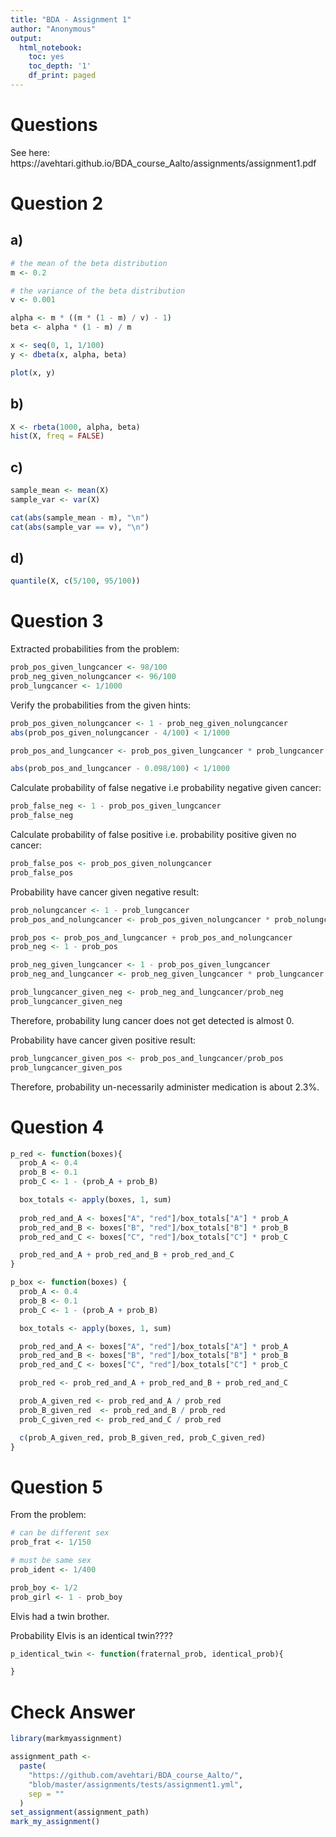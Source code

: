 ```yaml
---
title: "BDA - Assignment 1"
author: "Anonymous"
output: 
  html_notebook:
    toc: yes
    toc_depth: '1'
    df_print: paged
---
```


# Questions

See here: https://avehtari.github.io/BDA_course_Aalto/assignments/assignment1.pdf

# Question 2

## a)

```r
# the mean of the beta distribution
m <- 0.2

# the variance of the beta distribution
v <- 0.001
```


```r
alpha <- m * ((m * (1 - m) / v) - 1)
beta <- alpha * (1 - m) / m
```

```r
x <- seq(0, 1, 1/100)
y <- dbeta(x, alpha, beta)

plot(x, y)
```

## b)

```r
X <- rbeta(1000, alpha, beta)
hist(X, freq = FALSE)
```

## c)

```r
sample_mean <- mean(X)
sample_var <- var(X)

cat(abs(sample_mean - m), "\n")
cat(abs(sample_var == v), "\n")
```


## d)

```r
quantile(X, c(5/100, 95/100))
```
# Question 3

Extracted probabilities from the problem:

```r
prob_pos_given_lungcancer <- 98/100
prob_neg_given_nolungcancer <- 96/100
prob_lungcancer <- 1/1000
```
Verify the probabilities from the given hints:

```r
prob_pos_given_nolungcancer <- 1 - prob_neg_given_nolungcancer
abs(prob_pos_given_nolungcancer - 4/100) < 1/1000
```

```r
prob_pos_and_lungcancer <- prob_pos_given_lungcancer * prob_lungcancer

abs(prob_pos_and_lungcancer - 0.098/100) < 1/1000
```
Calculate probability of false negative i.e probability negative given cancer:

```r
prob_false_neg <- 1 - prob_pos_given_lungcancer
prob_false_neg
```

Calculate probability of false positive i.e. probability positive given no cancer:

```r
prob_false_pos <- prob_pos_given_nolungcancer
prob_false_pos
```
Probability have cancer given negative result:

```r
prob_nolungcancer <- 1 - prob_lungcancer 
prob_pos_and_nolungcancer <- prob_pos_given_nolungcancer * prob_nolungcancer

prob_pos <- prob_pos_and_lungcancer + prob_pos_and_nolungcancer
prob_neg <- 1 - prob_pos

prob_neg_given_lungcancer <- 1 - prob_pos_given_lungcancer
prob_neg_and_lungcancer <- prob_neg_given_lungcancer * prob_lungcancer

prob_lungcancer_given_neg <- prob_neg_and_lungcancer/prob_neg
prob_lungcancer_given_neg
```
Therefore, probability lung cancer does not get detected is almost 0.

Probability have cancer given positive result:

```r
prob_lungcancer_given_pos <- prob_pos_and_lungcancer/prob_pos
prob_lungcancer_given_pos
```
Therefore, probability un-necessarily administer medication is about 2.3%.

# Question 4


```r
p_red <- function(boxes){
  prob_A <- 0.4
  prob_B <- 0.1
  prob_C <- 1 - (prob_A + prob_B)

  box_totals <- apply(boxes, 1, sum)
  
  prob_red_and_A <- boxes["A", "red"]/box_totals["A"] * prob_A
  prob_red_and_B <- boxes["B", "red"]/box_totals["B"] * prob_B
  prob_red_and_C <- boxes["C", "red"]/box_totals["C"] * prob_C

  prob_red_and_A + prob_red_and_B + prob_red_and_C
}
```

```r
p_box <- function(boxes) {
  prob_A <- 0.4
  prob_B <- 0.1
  prob_C <- 1 - (prob_A + prob_B)

  box_totals <- apply(boxes, 1, sum)

  prob_red_and_A <- boxes["A", "red"]/box_totals["A"] * prob_A
  prob_red_and_B <- boxes["B", "red"]/box_totals["B"] * prob_B
  prob_red_and_C <- boxes["C", "red"]/box_totals["C"] * prob_C

  prob_red <- prob_red_and_A + prob_red_and_B + prob_red_and_C

  prob_A_given_red <- prob_red_and_A / prob_red
  prob_B_given_red  <- prob_red_and_B / prob_red
  prob_C_given_red <- prob_red_and_C / prob_red

  c(prob_A_given_red, prob_B_given_red, prob_C_given_red)
}
```
# Question 5

From the problem:

```r
# can be different sex
prob_frat <- 1/150

# must be same sex
prob_ident <- 1/400

prob_boy <- 1/2
prob_girl <- 1 - prob_boy
```

Elvis had a twin brother.

Probability Elvis is an identical twin????

```r
p_identical_twin <- function(fraternal_prob, identical_prob){

}
```

# Check Answer

```r
library(markmyassignment)

assignment_path <-
  paste(
    "https://github.com/avehtari/BDA_course_Aalto/",
    "blob/master/assignments/tests/assignment1.yml",
    sep = ""
  )
set_assignment(assignment_path)
mark_my_assignment()

```

